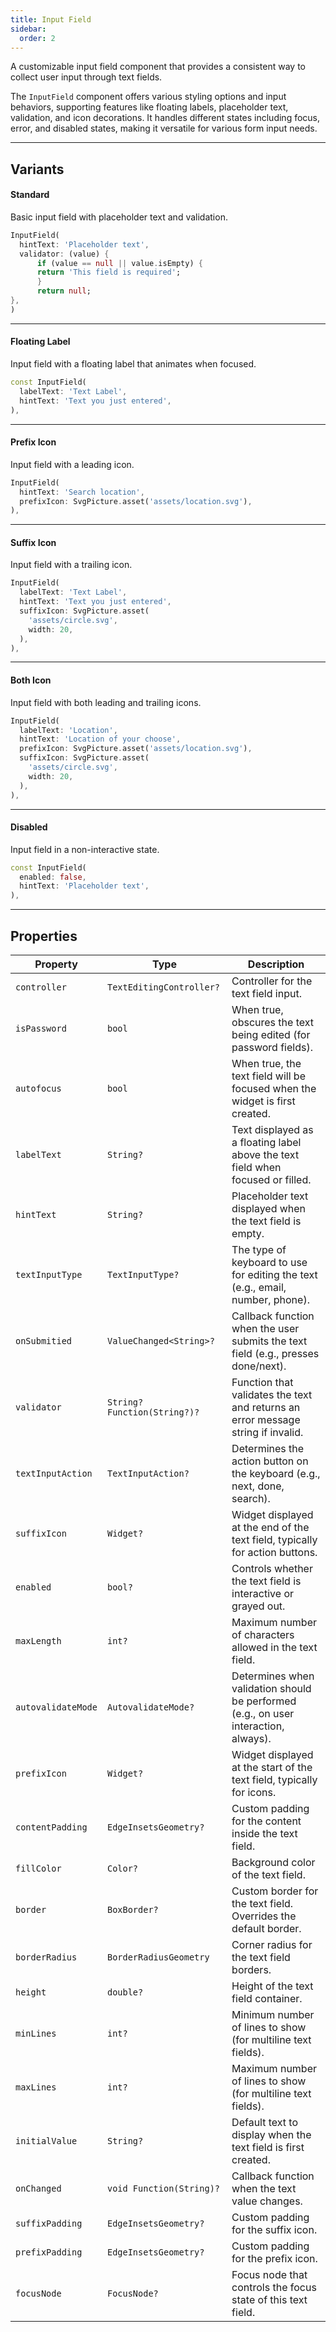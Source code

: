 ```yaml
---
title: Input Field
sidebar:
  order: 2
---
```



A customizable input field component that provides a consistent way to collect user input through text fields.

The `InputField` component offers various styling options and input behaviors, supporting features like floating labels, placeholder text, validation, and icon decorations. It handles different states including focus, error, and disabled states, making it versatile for various form input needs.

---

## Variants

#### Standard
Basic input field with placeholder text and validation.

<Preview src="input-field?style=standard">

```dart
InputField(
  hintText: 'Placeholder text',
  validator: (value) {
      if (value == null || value.isEmpty) {
      return 'This field is required';
      }
      return null;
},
)
```

</Preview>

---

#### Floating Label
Input field with a floating label that animates when focused.

<Preview src="input-field?style=floatingLabel">

```dart
const InputField(
  labelText: 'Text Label',
  hintText: 'Text you just entered',
),
```

</Preview>

---

#### Prefix Icon
Input field with a leading icon.

<Preview src="input-field?style=prefixIcon">

```dart
InputField(
  hintText: 'Search location',
  prefixIcon: SvgPicture.asset('assets/location.svg'),
),
```

</Preview>

---

#### Suffix Icon
Input field with a trailing icon.

<Preview src="input-field?style=suffixIcon">

```dart
InputField(
  labelText: 'Text Label',
  hintText: 'Text you just entered',
  suffixIcon: SvgPicture.asset(
    'assets/circle.svg',
    width: 20,
  ),
),
```

</Preview>

---

#### Both Icon
Input field with both leading and trailing icons.

<Preview src="input-field?style=bothIcon">

```dart
InputField(
  labelText: 'Location',
  hintText: 'Location of your choose',
  prefixIcon: SvgPicture.asset('assets/location.svg'),
  suffixIcon: SvgPicture.asset(
    'assets/circle.svg',
    width: 20,
  ),
),
```

</Preview>

---

#### Disabled
Input field in a non-interactive state.

<Preview src="input-field?style=disabled">

```dart
const InputField(
  enabled: false,
  hintText: 'Placeholder text',
),
```

</Preview>

---

## Properties

<div class="docs-table">

| Property             | Type                                   | Description                                                                                     |
|----------------------|----------------------------------------|-------------------------------------------------------------------------------------------------|
| `controller`         | `TextEditingController?`               | Controller for the text field input.                                                            |
| `isPassword`         | `bool`                                 | When true, obscures the text being edited (for password fields).                                |
| `autofocus`          | `bool`                                 | When true, the text field will be focused when the widget is first created.                     |
| `labelText`          | `String?`                              | Text displayed as a floating label above the text field when focused or filled.                 |
| `hintText`           | `String?`                              | Placeholder text displayed when the text field is empty.                                        |
| `textInputType`      | `TextInputType?`                       | The type of keyboard to use for editing the text (e.g., email, number, phone).                  |
| `onSubmitied`        | `ValueChanged<String>?`                | Callback function when the user submits the text field (e.g., presses done/next).               |
| `validator`          | `String? Function(String?)?`           | Function that validates the text and returns an error message string if invalid.                |
| `textInputAction`    | `TextInputAction?`                     | Determines the action button on the keyboard (e.g., next, done, search).                        |
| `suffixIcon`         | `Widget?`                              | Widget displayed at the end of the text field, typically for action buttons.                    |
| `enabled`            | `bool?`                                | Controls whether the text field is interactive or grayed out.                                   |
| `maxLength`          | `int?`                                 | Maximum number of characters allowed in the text field.                                         |
| `autovalidateMode`   | `AutovalidateMode?`                    | Determines when validation should be performed (e.g., on user interaction, always).             |
| `prefixIcon`         | `Widget?`                              | Widget displayed at the start of the text field, typically for icons.                           |
| `contentPadding`     | `EdgeInsetsGeometry?`                  | Custom padding for the content inside the text field.                                           |
| `fillColor`          | `Color?`                               | Background color of the text field.                                                             |
| `border`             | `BoxBorder?`                           | Custom border for the text field. Overrides the default border.                                 |
| `borderRadius`       | `BorderRadiusGeometry`                 | Corner radius for the text field borders.                                                       |
| `height`             | `double?`                              | Height of the text field container.                                                             |
| `minLines`           | `int?`                                 | Minimum number of lines to show (for multiline text fields).                                    |
| `maxLines`           | `int?`                                 | Maximum number of lines to show (for multiline text fields).                                    |
| `initialValue`       | `String?`                              | Default text to display when the text field is first created.                                   |
| `onChanged`          | `void Function(String)?`               | Callback function when the text value changes.                                                  |
| `suffixPadding`      | `EdgeInsetsGeometry?`                  | Custom padding for the suffix icon.                                                             |
| `prefixPadding`      | `EdgeInsetsGeometry?`                  | Custom padding for the prefix icon.                                                             |
| `focusNode`          | `FocusNode?`                           | Focus node that controls the focus state of this text field.                                    |

</div>
